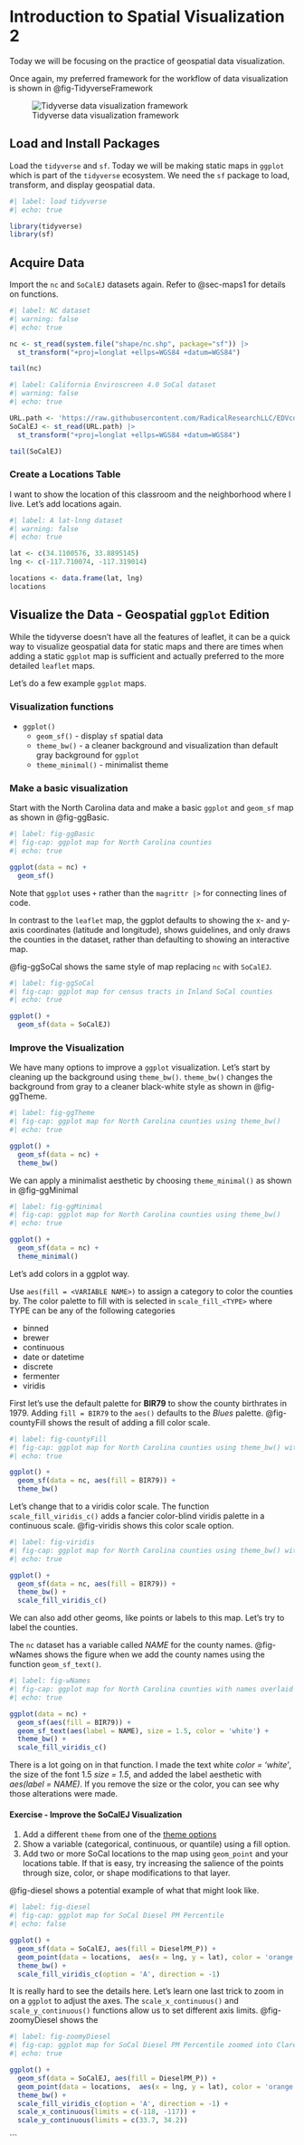 # Introduction to Spatial Visualization 2 {#sec-maps2}

::: {.callout-note appearance="simple"}
Today we will be focusing on the practice of geospatial data visualization.
:::

Once again, my preferred framework for the workflow of data visualization is shown in @fig-TidyverseFramework

![Tidyverse data visualization framework](https://d33wubrfki0l68.cloudfront.net/795c039ba2520455d833b4034befc8cf360a70ba/558a5/diagrams/data-science-explore.png){#fig-TidyverseFramework}

## Load and Install Packages

Load the `tidyverse` and `sf`. Today we will be making static maps in `ggplot` which is part of the `tidyverse` ecosystem. We need the `sf` package to load, transform, and display geospatial data.

```r
#| label: load tidyverse
#| echo: true

library(tidyverse)
library(sf)

```

## Acquire Data

Import the `nc` and `SoCalEJ` datasets again. Refer to @sec-maps1 for details on functions.

```r
#| label: NC dataset
#| warning: false
#| echo: true

nc <- st_read(system.file("shape/nc.shp", package="sf")) |> 
  st_transform("+proj=longlat +ellps=WGS84 +datum=WGS84")

tail(nc)

```

```r
#| label: California Enviroscreen 4.0 SoCal dataset
#| warning: false
#| echo: true

URL.path <- 'https://raw.githubusercontent.com/RadicalResearchLLC/EDVcourse/main/CalEJ4/CalEJ.geoJSON'
SoCalEJ <- st_read(URL.path) |> 
  st_transform("+proj=longlat +ellps=WGS84 +datum=WGS84")

tail(SoCalEJ)

```

### Create a Locations Table

I want to show the location of this classroom and the neighborhood where I live. Let's add locations again.

```r
#| label: A lat-lnng dataset
#| warning: false
#| echo: true

lat <- c(34.1100576, 33.8895145)
lng <- c(-117.710074, -117.319014)

locations <- data.frame(lat, lng) 
locations
```

## Visualize the Data - Geospatial `ggplot` Edition

While the tidyverse doesn't have all the features of leaflet, it can be a quick way to visualize geospatial data for static maps and there are times when adding a static `ggplot` map is sufficient and actually preferred to the more detailed `leaflet` maps.  

Let's do a few example `ggplot` maps.

### Visualization functions

* `ggplot()`
  + `geom_sf()` - display `sf` spatial data 
  + `theme_bw()` - a cleaner background and visualization than default gray background for `ggplot`
  + `theme_minimal()` - minimalist theme
  
### Make a basic visualization

Start with the North Carolina data and make a basic `ggplot` and `geom_sf` map as shown 
in @fig-ggBasic.

```r
#| label: fig-ggBasic
#| fig-cap: ggplot map for North Carolina counties
#| echo: true

ggplot(data = nc) + 
  geom_sf()

```

Note that `ggplot` uses `+` rather than the `magrittr |>` for connecting lines of code.

In contrast to the `leaflet` map, the ggplot defaults to showing the x- and y-axis coordinates (latitude and longitude),
shows guidelines, and only draws the counties in the dataset, rather than defaulting to showing an interactive map.  

@fig-ggSoCal shows the same style of map replacing `nc` with `SoCalEJ`.  

```r
#| label: fig-ggSoCal
#| fig-cap: ggplot map for census tracts in Inland SoCal counties
#| echo: true

ggplot() + 
  geom_sf(data = SoCalEJ) 

```

### Improve the Visualization

We have many options to improve a `ggplot` visualization.  Let's start by cleaning up the background using `theme_bw()`. `theme_bw()` changes the background from gray to a cleaner black-white style as shown in @fig-ggTheme.

```r
#| label: fig-ggTheme
#| fig-cap: ggplot map for North Carolina counties using theme_bw()
#| echo: true

ggplot() + 
  geom_sf(data = nc) +
  theme_bw()

```

We can apply a minimalist aesthetic by choosing `theme_minimal()` as shown in @fig-ggMinimal

```r
#| label: fig-ggMinimal
#| fig-cap: ggplot map for North Carolina counties using theme_bw()
#| echo: true

ggplot() + 
  geom_sf(data = nc) +
  theme_minimal()

```

Let's add colors in a ggplot way.

Use `aes(fill = <VARIABLE NAME>)` to assign a category to color the counties by. 
The color palette to fill with is selected in `scale_fill_<TYPE>` where TYPE can be any of the following categories

* binned
* brewer
* continuous
* date or datetime
* discrete
* fermenter
* viridis

First let's use the default palette for **BIR79** to show the county birthrates in 1979. Adding `fill = BIR79` to the `aes()` defaults to the _Blues_ palette. @fig-countyFill shows the result of adding a fill color scale. 

```r
#| label: fig-countyFill
#| fig-cap: ggplot map for North Carolina counties using theme_bw() with fill
#| echo: true

ggplot() + 
  geom_sf(data = nc, aes(fill = BIR79)) +
  theme_bw() 

```
Let's change that to a viridis color scale. The function `scale_fill_viridis_c()` adds a fancier color-blind viridis palette in a continuous scale. @fig-viridis shows this color scale option.

```r
#| label: fig-viridis
#| fig-cap: ggplot map for North Carolina counties using theme_bw() with viridis
#| echo: true

ggplot() + 
  geom_sf(data = nc, aes(fill = BIR79)) +
  theme_bw() +
  scale_fill_viridis_c()

```
We can also add other geoms, like points or labels to this map.  Let's try to label the counties.

The `nc` dataset has a variable called _NAME_ for the county names. @fig-wNames shows the figure when we add the
county names using the function `geom_sf_text()`.  


```r
#| label: fig-wNames
#| fig-cap: ggplot map for North Carolina counties with names overlaid
#| echo: true

ggplot(data = nc) + 
  geom_sf(aes(fill = BIR79)) +
  geom_sf_text(aes(label = NAME), size = 1.5, color = 'white') +
  theme_bw() +
  scale_fill_viridis_c()

```
There is a lot going on in that function. I made the text white _color = 'white'_, the size of the font 1.5 _size = 1.5_, and added the label aesthetic with _aes(label = NAME)_.  If you remove the size or the color, you can see why those alterations were made.

#### Exercise - Improve the SoCalEJ Visualization

1. Add a different `theme` from one of the [theme options](https://ggplot2-book.org/polishing.html)
2. Show a variable (categorical, continuous, or quantile) using a fill option.
3. Add two or more SoCal locations to the map using `geom_point` and your locations table. If that is easy, try increasing the salience of the points through size, color, or shape modifications to that layer.  

@fig-diesel shows a potential example of what that might look like.

```r
#| label: fig-diesel
#| fig-cap: ggplot map for SoCal Diesel PM Percentile
#| echo: false

ggplot() + 
  geom_sf(data = SoCalEJ, aes(fill = DieselPM_P)) +
  geom_point(data = locations,  aes(x = lng, y = lat), color = 'orange') +
  theme_bw() +
  scale_fill_viridis_c(option = 'A', direction = -1)

```

It is really hard to see the details here.  Let's learn one last trick to zoom in on a `ggplot` to adjust the axes.
The `scale_x_continuous()` and `scale_y_continuous()` functions allow us to set different axis limits.
@fig-zoomyDiesel shows the 

```r
#| label: fig-zoomyDiesel
#| fig-cap: ggplot map for SoCal Diesel PM Percentile zoomed into Claremont and Ontario.
#| echo: true

ggplot() + 
  geom_sf(data = SoCalEJ, aes(fill = DieselPM_P)) +
  geom_point(data = locations,  aes(x = lng, y = lat), color = 'orange') +
  theme_bw() +
  scale_fill_viridis_c(option = 'A', direction = -1) +
  scale_x_continuous(limits = c(-118, -117)) +
  scale_y_continuous(limits = c(33.7, 34.2))

```

```
